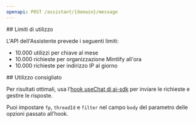 ```yaml
---
openapi: POST /assistant/{domain}/message
---
```


<div id="rate-limits">
  ## Limiti di utilizzo
</div>

L'API dell'Assistente prevede i seguenti limiti:

- 10.000 utilizzi per chiave al mese
- 10.000 richieste per organizzazione Mintlify all'ora
- 10.000 richieste per indirizzo IP al giorno

<div id="suggested-usage">
  ## Utilizzo consigliato
</div>

Per risultati ottimali, usa l’[hook useChat di ai-sdk](https://ai-sdk.dev/docs/reference/ai-sdk-ui/use-chat#usechat) per inviare le richieste e gestire le risposte.

Puoi impostare `fp`, `threadId` e `filter` nel campo `body` del parametro delle opzioni passato all’hook.